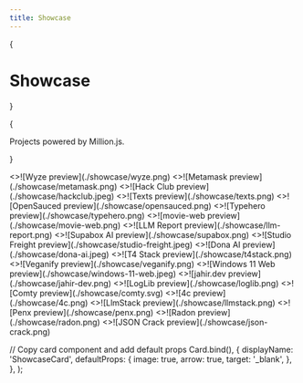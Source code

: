 ```yaml
---
title: Showcase
---
```



{<h1 className="mt-10 mb-4 text-center text-[2.5rem] font-bold tracking-tight">Showcase</h1>}

{<p className="mb-16 text-center text-lg text-gray-500 dark:text-gray-400">Projects powered by Million.js.</p>}

<Cards>
  <ShowcaseCard title="Wyze" href="https://wyze.com/">
    <>![Wyze preview](./showcase/wyze.png)</>
  </ShowcaseCard>
  <ShowcaseCard title="Metamask" href="https://metamask.io/">
    <>![Metamask preview](./showcase/metamask.png)</>
  </ShowcaseCard>
  <ShowcaseCard title="Hack Club" href="https://hackclub.com/">
    <>![Hack Club preview](./showcase/hackclub.jpeg)</>
  </ShowcaseCard>
  <ShowcaseCard title="Texts" href="https://texts.com/">
    <>![Texts preview](./showcase/texts.png)</>
  </ShowcaseCard>
  <ShowcaseCard title="OpenSauced" href="https://opensauced.pizza/">
    <>![OpenSauced preview](./showcase/opensauced.png)</>
  </ShowcaseCard>
  <ShowcaseCard title="Typehero" href="https://typehero.dev/">
    <>![Typehero preview](./showcase/typehero.png)</>
  </ShowcaseCard>
  <ShowcaseCard title="movie-web" href="https://movie-web.app/">
    <>![movie-web preview](./showcase/movie-web.png)</>
  </ShowcaseCard>
  <ShowcaseCard title="LLM Report" href="https://llm.report/">
    <>![LLM Report preview](./showcase/llm-report.png)</>
  </ShowcaseCard>
  <ShowcaseCard title="Supabox AI" href="https://supaboxai.com/">
    <>![Supabox AI preview](./showcase/supabox.png)</>
  </ShowcaseCard>
  <ShowcaseCard title="Studio Freight" href="https://studiofreight.com/">
    <>![Studio Freight preview](./showcase/studio-freight.jpeg)</>
  </ShowcaseCard>
  <ShowcaseCard title="Dona AI" href="https://dona.ai/">
    <>![Dona AI preview](./showcase/dona-ai.jpeg)</>
  </ShowcaseCard>
  <ShowcaseCard title="T4 Stack" href="https://t4stack.com/">
    <>![T4 Stack preview](./showcase/t4stack.png)</>
  </ShowcaseCard>
   <ShowcaseCard title="Veganify" href="https://veganify.app/">
    <>![Veganify preview](./showcase/veganify.png)</>
  </ShowcaseCard>
  <ShowcaseCard
    title="Windows 11 Web"
    href="https://github.com/PiyushSuthar/Windows-11-Web"
  >
    <>![Windows 11 Web preview](./showcase/windows-11-web.jpeg)</>
  </ShowcaseCard>
  <ShowcaseCard title="jahir.dev" href="https://jahir.dev/">
    <>![jahir.dev preview](./showcase/jahir-dev.png)</>
  </ShowcaseCard>
  <ShowcaseCard title="LogLib" href="https://www.loglib.io/">
    <>![LogLib preview](./showcase/loglib.png)</>
  </ShowcaseCard>
  <ShowcaseCard title="Comty" href="https://github.com/ragestudio/comty">
    <>![Comty preview](./showcase/comty.svg)</>
  </ShowcaseCard>
  <ShowcaseCard title="4c" href="https://4c.rocks">
    <>![4c preview](./showcase/4c.png)</>
  </ShowcaseCard>
  <ShowcaseCard title="LlmStack" href="https://llmstack.ai/">
    <>![LlmStack preview](./showcase/llmstack.png)</>
  </ShowcaseCard>
  <ShowcaseCard title="Penx" href="https://www.penx.io/">
    <>![Penx preview](./showcase/penx.png)</>
  </ShowcaseCard>
  <ShowcaseCard title="Radon" href="https://radon.games/">
    <>![Radon preview](./showcase/radon.png)</>
  </ShowcaseCard>
  <ShowcaseCard title="JSON Crack" href="https://jsoncrack.com/">
    <>![JSON Crack preview](./showcase/json-crack.png)</>
  </ShowcaseCard>
</Cards>

  // Copy card component and add default props
  Card.bind(),
  {
    displayName: 'ShowcaseCard',
    defaultProps: {
      image: true,
      arrow: true,
      target: '_blank',
    },
  },
);

<style global jsx>{`
  img {
    aspect-ratio: 12/6.3;
    object-fit: cover;
  }
`}</style>
